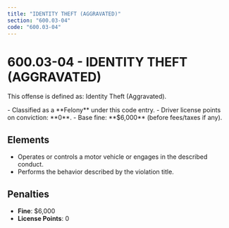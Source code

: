 ```yaml
---
title: "IDENTITY THEFT (AGGRAVATED)"
section: "600.03-04"
code: "600.03-04"
---
```





# 600.03-04 - IDENTITY THEFT (AGGRAVATED)

This offense is defined as: Identity Theft (Aggravated).

<Aside type="danger" title="Charge Type: Felony">
- Classified as a **Felony** under this code entry.
- Driver license points on conviction: **0**.
- Base fine: **$6,000** (before fees/taxes if any).
</Aside>

## Elements
- Operates or controls a motor vehicle or engages in the described conduct.
- Performs the behavior described by the violation title.

## Penalties
- **Fine**: $6,000
- **License Points**: 0
